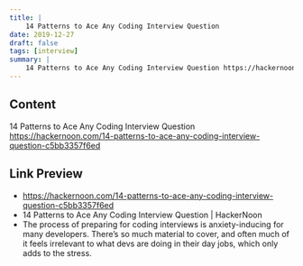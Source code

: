 ```yaml
---
title: |
    14 Patterns to Ace Any Coding Interview Question
date: 2019-12-27
draft: false
tags: [interview]
summary: |
    14 Patterns to Ace Any Coding Interview Question https://hackernoon.com/14-patterns-to-ace-any-coding-interview-question-c5bb3357f6ed
---
```


## Content

14 Patterns to Ace Any Coding Interview Question https://hackernoon.com/14-patterns-to-ace-any-coding-interview-question-c5bb3357f6ed

## Link Preview

- https://hackernoon.com/14-patterns-to-ace-any-coding-interview-question-c5bb3357f6ed
- 14 Patterns to Ace Any Coding Interview Question | HackerNoon
- The process of preparing for coding interviews is anxiety-inducing for many developers. There’s so much material to cover, and often much of it feels irrelevant to what devs are doing in their day jobs, which only adds to the stress.
